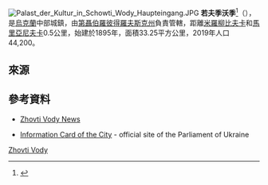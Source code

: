 [[Image:Palast_der_Kultur_in_Schowti_Wody_Haupteingang.JPG|right]]
{{noteTA
|T=zh:若夫季沃季;zh-tw:釗沃;
|1=zh:若夫季沃季;zh-tw:釗沃;
|2=zh:州;zh-tw:省;
}}
'''若夫季沃季'''<ref>{{Cite book|url=https://www.sanmin.com.tw/Product/index/010317404|title = 烏克蘭史――西方的梁山泊，增訂二版|isbn = 9789571472911|author = 王承宗|date = 6 April 2022}}</ref>（{{lang-uk|Жовті Води}}），是[[烏克蘭|烏克蘭]]中部城鎮，由[[第聶伯羅彼得羅夫斯克州|第聶伯羅彼得羅夫斯克州]]負責管轄，距離[[米羅柳比夫卡_(皮亞季哈特基區)|米羅柳比夫卡]]和[[馬里亞尼夫卡_(皮亞季哈特基區)|馬里亞尼夫卡]]0.5公里，始建於1895年，面積33.25平方公里，2019年人口44,200。

== 來源 ==
{{Reflist}}

==參考資料==
* {{ru icon}} [http://www.mnenie.dp.ua/ Zhovti Vody News]
* {{uk icon}} [https://web.archive.org/web/20071001063507/http://gska2.rada.gov.ua:7777/pls/z7502/A005?rdat1=27.12.2006&rf7571=6897 Information Card of the City] - official site of the Parliament of Ukraine

{{coord|48|21|N|33|30|E|region:UA_type:city|display=title}}

{{Ukraine-geo-stub}}

[[Category:第聶伯羅彼得羅夫斯克州城市|Zhovti Vody]]